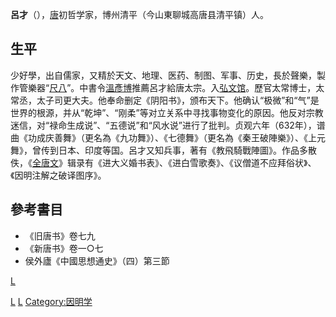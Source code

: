 '''呂才'''（{{bd|606年||665年|}}），[[唐|唐]]初哲学家，博州清平（今山東聊城高唐县清平镇）人。

==生平==
少好學，出自儒家，又精於天文、地理、医药、制图、军事、历史，長於聲樂，製作管樂器“[[尺八|尺八]]”。中書令[[溫彥博|溫彥博]]推薦呂才給唐太宗。入[[弘文馆|弘文馆]]。歷官太常博士，太常丞，太子司更大夫。他奉命删定《阴阳书》，颁布天下。他确认“极微”和“气”是世界的根源，并从“乾坤”、“刚柔”等对立关系中寻找事物变化的原因。他反对宗教迷信，对“禄命生成说”、“五德说”和“风水说”进行了批判。贞观六年（632年），谱曲《功成庆善舞》（更名為《九功舞》）、《七德舞》（更名為《秦王破陣樂》）、《上元舞》，曾传到日本、印度等国。呂才又知兵事，著有《教飛騎戰陣圖》。作品多散佚，《[[全唐文|全唐文]]》辑录有《进大义婚书表》、《进白雪歌奏》、《议僧道不应拜俗状》、《因明注解之破译图序》。

==參考書目==
* 《旧唐书》卷七九
* 《新唐书》卷一○七
* 侯外廬《中國思想通史》（四）第三節

{{哲学家小作品}}
[[category:中国哲学家|L]]
[[Category:呂姓|L]]
[[Category:臨清人|L]]
[[Category:因明学|Category:因明学]]